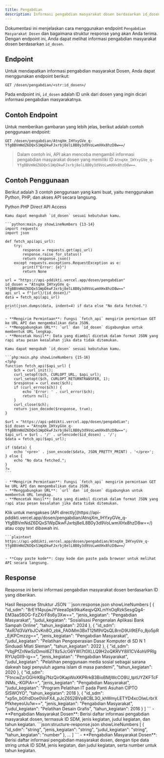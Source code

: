 ```yaml
---
title: Pengabdian
description: Informasi pengabdian masyarakat dosen berdasarkan id_dosen.
---
```


Dokumentasi ini menjelaskan cara menggunakan endpoint `Pengabdian Masyarakat Dosen` dan bagaimana struktur response yang akan Anda terima. Dengan endpoint ini, Anda dapat melihat informasi pengabdian masyarakat dosen berdasarkan `id_dosen`.

## Endpoint

Untuk mendapatkan informasi pengabdian masyarakat Dosen, Anda dapat menggunakan endpoint berikut:

```plaintext
GET /dosen/pengabdian/<str:id_dosen>/
```

Pada endpoint ini, `id_dosen` adalah ID unik dari dosen yang ingin dicari informasi pengabdian masyarakatnya.

## Contoh Endpoint

Untuk memberikan gambaran yang lebih jelas, berikut adalah contoh penggunaan endpoint:

```plaintext
GET /dosen/pengabdian/AtnqXm_IHYxyGVe_q-YfgBBVmNdZ6DQxS1WpDkwFJxrbj8elL8B0y3d9VoLwmXHx8hzD8w==/
```

> Dalam contoh ini, API akan mencoba mengambil informasi pengabdian masyarakat dosen yang memiliki ID `AtnqXm_IHYxyGVe_q-YfgBBVmNdZ6DQxS1WpDkwFJxrbj8elL8B0y3d9VoLwmXHx8hzD8w==`.

## Contoh Penggunaan

Berikut adalah 3 contoh penggunaan yang kami buat, yaitu menggunakan Python, PHP, dan akses API secara langsung.

<Tabs defaultValue="python" className="pt-5 pb-1">
  <TabsList>
    <TabsTrigger value="python">Python</TabsTrigger>
    <TabsTrigger value="php">PHP</TabsTrigger>
    <TabsTrigger value="direct">Direct API Access</TabsTrigger>
  </TabsList>
  <TabsContent value="python">

    Kamu dapat mengubah `id_dosen` sesuai kebutuhan kamu.

    ```python:main.py showLineNumbers {13-14}
    import requests
    import json

    def fetch_api(api_url):
        try:
            response = requests.get(api_url)
            response.raise_for_status()
            return response.json()
        except requests.exceptions.RequestException as e:
            print(f"Error: {e}")
            return None

    url = "https://api-pddikti.vercel.app/dosen/pengabdian"
    id_dosen = "AtnqXm_IHYxyGVe_q-YfgBBVmNdZ6DQxS1WpDkwFJxrbj8elL8B0y3d9VoLwmXHx8hzD8w=="
    api_url = f"{url}/{id_dosen}/"
    data = fetch_api(api_url)

    print(json.dumps(data, indent=4) if data else "No data fetched.")
    ```

    - **Mengirim Permintaan**: Fungsi `fetch_api` mengirim permintaan GET ke URL API dan mengembalikan data JSON.
    - **Menggabungkan URL**: `url` dan `id_dosen` digabungkan untuk membentuk URL lengkap.
    - **Mencetak Hasil**: Data yang diambil dicetak dalam format JSON yang rapi atau pesan kesalahan jika data tidak ditemukan.
  </TabsContent>
  <TabsContent value="php">

    Kamu dapat mengubah `id_dosen` sesuai kebutuhan kamu.

    ```php:main.php showLineNumbers {15-16}
    <?php
    function fetch_api($api_url) {
        $ch = curl_init();
        curl_setopt($ch, CURLOPT_URL, $api_url);
        curl_setopt($ch, CURLOPT_RETURNTRANSFER, 1);
        $response = curl_exec($ch);
        if (curl_errno($ch)) {
            echo 'Error: ' . curl_error($ch);
            return null;
        }
        curl_close($ch);
        return json_decode($response, true);
    }

    $url = "https://api-pddikti.vercel.app/dosen/pengabdian";
    $id_dosen = "AtnqXm_IHYxyGVe_q-YfgBBVmNdZ6DQxS1WpDkwFJxrbj8elL8B0y3d9VoLwmXHx8hzD8w==";
    $api_url = $url . '/' . urlencode($id_dosen) . '/';
    $data = fetch_api($api_url);

    if ($data) {
        echo '<pre>' . json_encode($data, JSON_PRETTY_PRINT) . '</pre>';
    } else {
        echo "No data fetched.";
    }
    ?>
    ```

    - **Mengirim Permintaan**: Fungsi `fetch_api` mengirim permintaan GET ke URL API dan mengembalikan data JSON.
    - **Menggabungkan URL**: `url` dan `id_dosen` digabungkan untuk membentuk URL lengkap.
    - **Mencetak Hasil**: Data yang diambil dicetak dalam format JSON yang rapi atau pesan kesalahan jika data tidak ditemukan.
  </TabsContent>
  <TabsContent value="direct">
    Klik untuk mengakses [API directly](https://api-pddikti.vercel.app/dosen/pengabdian/AtnqXm_IHYxyGVe_q-YfgBBVmNdZ6DQxS1WpDkwFJxrbj8elL8B0y3d9VoLwmXHx8hzD8w==/) atau copy text dibawah ini.

    ```plaintext
    https://api-pddikti.vercel.app/dosen/pengabdian/AtnqXm_IHYxyGVe_q-YfgBBVmNdZ6DQxS1WpDkwFJxrbj8elL8B0y3d9VoLwmXHx8hzD8w==/
    ```

    - **Copy paste kode**: Copy kode dan paste pada browser untuk melihat API secara langsung.
  </TabsContent>
</Tabs>

## Response

Response ini berisi informasi pengabdian masyarakat dosen berdasarkan ID yang diberikan.

<Tabs defaultValue="hasil" className="pt-5 pb-1">
  <TabsList>
    <TabsTrigger value="hasil">Hasil Response</TabsTrigger>
    <TabsTrigger value="struktur">Struktur JSON</TabsTrigger>
  </TabsList>
  <TabsContent value="hasil">
    ```json:response.json showLineNumbers
    [
        {
            "id_sdm": "8rEYf4pujwJYVeea0pk9lkaKeqjvQXLmYnOqRzkSesgQg4-EM3aaS6OG-FzZXrF8s6y3Xw==",
            "jenis_kegiatan": "Pengabdian Masyarakat",
            "judul_kegiatan": "Sosialisasi Pengenalan Aplikasi Bank Sampah Online",
            "tahun_kegiatan": 2024
        },
        {
            "id_sdm": "AxR7d3VaYbJCvKn8O_zbk_FA0iMm3BxT12M9VQsQL8rnD9Ui9tEFo_8jo5pR_EjKPCmzzg==",
             "jenis_kegiatan": "Pengabdian Masyarakat",
            "judul_kegiatan": "Pelatihan Pengoperasian Dasar Komputer di SD N 1 Sinduadi Mlati Sleman",
             "tahun_kegiatan": 2022
        },
        {
            "id_sdm": "VbjjPfZnNwSzDmoI6ZT9z5JcG6YWI7t0XLLQ9H2oQKRVY8II1CV4ohVPRlgRYUqGIl9-ig==",
            "jenis_kegiatan": "Pengabdian Masyarakat",
            "judul_kegiatan": "Pelatihan penggunaan media sosial sebagai sarana dakwah bagi penyuluh agama islam di masa pandemi",
            "tahun_kegiatan": 2020
        },
        {
            "id_sdm": "FtncwZzrGGHrKBg7NzQir0KapWoXKPRrkB3BioBMjWcCO8U_tptUYZKFTcFiNMs_-KGPiA==",
            "jenis_kegiatan": "Pengabdian Masyarakat",
            "judul_kegiatan": "Program Pelatihan IT pada Panti Asuhan CIPTO SISWOYO",
            "tahun_kegiatan": 2018
        },
        {
            "id_sdm": "xp5n_bGfrdDoe0VoFX4_pJcZ6S2BVp8CBL3O_khWmyLETYD4xcOIwLrbrXPfkheyeoUu1w==",
            "jenis_kegiatan": "Pengabdian Masyarakat",
            "judul_kegiatan": "Pelatihan Desain Grafis",
            "tahun_kegiatan": 2016
         }
    ]
    ```
    - **Pengabdian Masyarakat Dosen**: Berisi daftar informasi pengabdian masyarakat dosen, termasuk ID SDM, jenis kegiatan, judul kegiatan, dan tahun kegiatan.
  </TabsContent>
  <TabsContent value="struktur">
    ```json:structure-response.json showLineNumbers
    [
        {
            "id_sdm": "string",
            "jenis_kegiatan": "string",
            "judul_kegiatan": "string",
            "tahun_kegiatan": "number"
        },
        ...
    ]
    ```
    - **Pengabdian Masyarakat Dosen**: Berisi daftar informasi pengabdian masyarakat dosen, dengan tipe data string untuk ID SDM, jenis kegiatan, dan judul kegiatan, serta number untuk tahun kegiatan.
  </TabsContent>
</Tabs>
